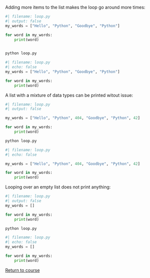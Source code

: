 Adding more items to the list makes the loop go around more times:


```python
#| filename: loop.py
#| output: false
my_words = ["Hello", "Python", "Goodbye", "Python"]

for word in my_words:
    print(word)
    
```


```.bash
python loop.py
```

```python
#| filename: loop.py
#| echo: false
my_words = ["Hello", "Python", "Goodbye", "Python"]

for word in my_words:
    print(word)
```


A list with a mixture of data types can be printed witout issue:


```python
#| filename: loop.py
#| output: false

my_words = ["Hello", "Python", 404, "Goodbye", "Python", 42]

for word in my_words:
    print(word)
```


```.bash
python loop.py
```

```python
#| filename: loop.py
#| echo: false

my_words = ["Hello", "Python", 404, "Goodbye", "Python", 42]

for word in my_words:
    print(word)
```

Looping over an empty list does not print anything:


```python
#| filename: loop.py
#| output: false
my_words = []

for word in my_words:
    print(word)
```


```.bash
python loop.py
```

```python
#| filename: loop.py
#| echo: false
my_words = []

for word in my_words:
    print(word)
```



[Return to course](../pages/04-loops.qmd#exercise-1)
